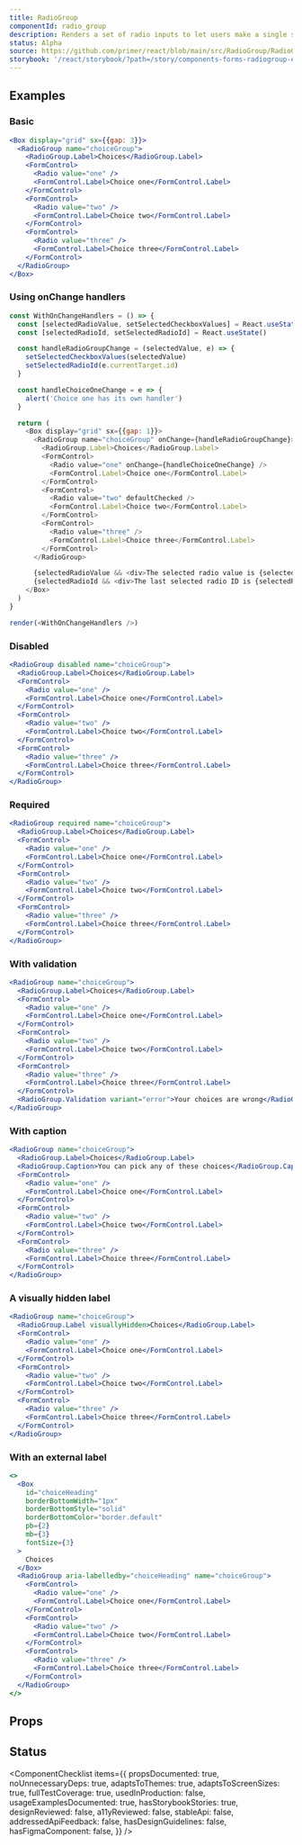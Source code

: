 ```yaml
---
title: RadioGroup
componentId: radio_group
description: Renders a set of radio inputs to let users make a single selection from a short list of options
status: Alpha
source: https://github.com/primer/react/blob/main/src/RadioGroup/RadioGroup.tsx
storybook: '/react/storybook/?path=/story/components-forms-radiogroup-examples'
---
```




## Examples

### Basic

```jsx live
<Box display="grid" sx={{gap: 3}}>
  <RadioGroup name="choiceGroup">
    <RadioGroup.Label>Choices</RadioGroup.Label>
    <FormControl>
      <Radio value="one" />
      <FormControl.Label>Choice one</FormControl.Label>
    </FormControl>
    <FormControl>
      <Radio value="two" />
      <FormControl.Label>Choice two</FormControl.Label>
    </FormControl>
    <FormControl>
      <Radio value="three" />
      <FormControl.Label>Choice three</FormControl.Label>
    </FormControl>
  </RadioGroup>
</Box>
```

### Using onChange handlers

```javascript live noinline
const WithOnChangeHandlers = () => {
  const [selectedRadioValue, setSelectedCheckboxValues] = React.useState('two')
  const [selectedRadioId, setSelectedRadioId] = React.useState()

  const handleRadioGroupChange = (selectedValue, e) => {
    setSelectedCheckboxValues(selectedValue)
    setSelectedRadioId(e.currentTarget.id)
  }

  const handleChoiceOneChange = e => {
    alert('Choice one has its own handler')
  }

  return (
    <Box display="grid" sx={{gap: 1}}>
      <RadioGroup name="choiceGroup" onChange={handleRadioGroupChange}>
        <RadioGroup.Label>Choices</RadioGroup.Label>
        <FormControl>
          <Radio value="one" onChange={handleChoiceOneChange} />
          <FormControl.Label>Choice one</FormControl.Label>
        </FormControl>
        <FormControl>
          <Radio value="two" defaultChecked />
          <FormControl.Label>Choice two</FormControl.Label>
        </FormControl>
        <FormControl>
          <Radio value="three" />
          <FormControl.Label>Choice three</FormControl.Label>
        </FormControl>
      </RadioGroup>

      {selectedRadioValue && <div>The selected radio value is {selectedRadioValue}</div>}
      {selectedRadioId && <div>The last selected radio ID is {selectedRadioId}</div>}
    </Box>
  )
}

render(<WithOnChangeHandlers />)
```

### Disabled

```jsx live
<RadioGroup disabled name="choiceGroup">
  <RadioGroup.Label>Choices</RadioGroup.Label>
  <FormControl>
    <Radio value="one" />
    <FormControl.Label>Choice one</FormControl.Label>
  </FormControl>
  <FormControl>
    <Radio value="two" />
    <FormControl.Label>Choice two</FormControl.Label>
  </FormControl>
  <FormControl>
    <Radio value="three" />
    <FormControl.Label>Choice three</FormControl.Label>
  </FormControl>
</RadioGroup>
```

### Required

```jsx live
<RadioGroup required name="choiceGroup">
  <RadioGroup.Label>Choices</RadioGroup.Label>
  <FormControl>
    <Radio value="one" />
    <FormControl.Label>Choice one</FormControl.Label>
  </FormControl>
  <FormControl>
    <Radio value="two" />
    <FormControl.Label>Choice two</FormControl.Label>
  </FormControl>
  <FormControl>
    <Radio value="three" />
    <FormControl.Label>Choice three</FormControl.Label>
  </FormControl>
</RadioGroup>
```

### With validation

```jsx live
<RadioGroup name="choiceGroup">
  <RadioGroup.Label>Choices</RadioGroup.Label>
  <FormControl>
    <Radio value="one" />
    <FormControl.Label>Choice one</FormControl.Label>
  </FormControl>
  <FormControl>
    <Radio value="two" />
    <FormControl.Label>Choice two</FormControl.Label>
  </FormControl>
  <FormControl>
    <Radio value="three" />
    <FormControl.Label>Choice three</FormControl.Label>
  </FormControl>
  <RadioGroup.Validation variant="error">Your choices are wrong</RadioGroup.Validation>
</RadioGroup>
```

### With caption

```jsx live
<RadioGroup name="choiceGroup">
  <RadioGroup.Label>Choices</RadioGroup.Label>
  <RadioGroup.Caption>You can pick any of these choices</RadioGroup.Caption>
  <FormControl>
    <Radio value="one" />
    <FormControl.Label>Choice one</FormControl.Label>
  </FormControl>
  <FormControl>
    <Radio value="two" />
    <FormControl.Label>Choice two</FormControl.Label>
  </FormControl>
  <FormControl>
    <Radio value="three" />
    <FormControl.Label>Choice three</FormControl.Label>
  </FormControl>
</RadioGroup>
```

### A visually hidden label

```jsx live
<RadioGroup name="choiceGroup">
  <RadioGroup.Label visuallyHidden>Choices</RadioGroup.Label>
  <FormControl>
    <Radio value="one" />
    <FormControl.Label>Choice one</FormControl.Label>
  </FormControl>
  <FormControl>
    <Radio value="two" />
    <FormControl.Label>Choice two</FormControl.Label>
  </FormControl>
  <FormControl>
    <Radio value="three" />
    <FormControl.Label>Choice three</FormControl.Label>
  </FormControl>
</RadioGroup>
```

### With an external label

```jsx live
<>
  <Box
    id="choiceHeading"
    borderBottomWidth="1px"
    borderBottomStyle="solid"
    borderBottomColor="border.default"
    pb={2}
    mb={3}
    fontSize={3}
  >
    Choices
  </Box>
  <RadioGroup aria-labelledby="choiceHeading" name="choiceGroup">
    <FormControl>
      <Radio value="one" />
      <FormControl.Label>Choice one</FormControl.Label>
    </FormControl>
    <FormControl>
      <Radio value="two" />
      <FormControl.Label>Choice two</FormControl.Label>
    </FormControl>
    <FormControl>
      <Radio value="three" />
      <FormControl.Label>Choice three</FormControl.Label>
    </FormControl>
  </RadioGroup>
</>
```

## Props

<ComponentProps data={data} />


## Status

<ComponentChecklist
  items={{
    propsDocumented: true,
    noUnnecessaryDeps: true,
    adaptsToThemes: true,
    adaptsToScreenSizes: true,
    fullTestCoverage: true,
    usedInProduction: false,
    usageExamplesDocumented: true,
    hasStorybookStories: true,
    designReviewed: false,
    a11yReviewed: false,
    stableApi: false,
    addressedApiFeedback: false,
    hasDesignGuidelines: false,
    hasFigmaComponent: false,
  }}
/>
